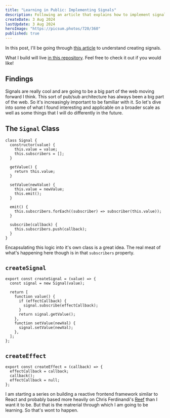 ```yaml
---
title: "Learning in Public: Implementing Signals"
description: Following an article that explains how to implement signals, hopefully successfully, and then giving feedback about the result.
createDate: 3 Aug 2024
lastUpdate: 3 Aug 2024
heroImage: "https://picsum.photos/720/360"
published: true
---
```


In this post, I'll be going through [this article](https://www.freecodecamp.org/news/learn-javascript-reactivity-build-signals-from-scratch/) to understand creating signals.

What I build will live [in this repository](https://github.com/donhamiltoniii/creating-signals-from-scratch). Feel free to check it out if you would like!

## Findings

Signals are really cool and are going to be a big part of the web moving forward I think. This sort of pub/sub architecture has always been a big part of the web. So it's increasingly important to be familiar with it. So let's dive into some of what I found interesting and applicable on a broader scale as well as some things that I will do differently in the future.

## The `Signal` Class

```tsx
class Signal {
  constructor(value) {
    this.value = value;
    this.subscribers = [];
  }

  getValue() {
    return this.value;
  }

  setValue(newValue) {
    this.value = newValue;
    this.emit();
  }

  emit() {
    this.subscribers.forEach((subscriber) => subscriber(this.value));
  }

  subscribe(callback) {
    this.subscribers.push(callback);
  }
}
```

Encapsulating this logic into it's own class is a great idea. The real meat of what's happening here though is in that `subscribers` property.

## `createSignal`

```tsx
export const createSignal = (value) => {
  const signal = new Signal(value);

  return [
    function value() {
      if (effectCallback) {
        signal.subscribe(effectCallback);
      }
      return signal.getValue();
    },
    function setValue(newVal) {
      signal.setValue(newVal);
    },
  ];
};
```

## `createEffect`

```tsx
export const createEffect = (callback) => {
  effectCallback = callback;
  callback();
  effectCallback = null;
};
```

I am starting a series on building a reactive frontend framework similar to React and probably based more heavily on Chris Ferdinandi's [Reef](https://reefjs.com/) than I want it to be. But that is the matrerial through which I am going to be learning. So that's wont to happen.
